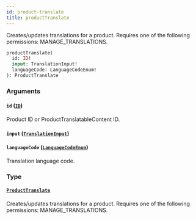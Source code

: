 ```yaml
---
id: product-translate
title: productTranslate
---
```


Creates/updates translations for a product. Requires one of the following permissions: MANAGE_TRANSLATIONS.

```graphql
productTranslate(
  id: ID!
  input: TranslationInput!
  languageCode: LanguageCodeEnum!
): ProductTranslate
```

### Arguments

#### `id` ([`ID`](../../../developer/api-reference/scalars/id))

Product ID or ProductTranslatableContent ID.

#### `input` ([`TranslationInput`](../../../developer/api-reference/inputs/translation-input))

#### `languageCode` ([`LanguageCodeEnum`](../../../developer/api-reference/enums/language-code-enum))

Translation language code.

### Type

#### [`ProductTranslate`](../../../developer/api-reference/objects/product-translate)

Creates/updates translations for a product. Requires one of the following permissions: MANAGE_TRANSLATIONS.

